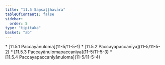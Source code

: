 ```yaml
---
title: "11.5 Saṃsaṭṭhavāra"
tableOfContents: false
sidebar:
  order: 5
type: "tipitaka"
basket: "ab"
---
```



<DynamicBreadcrumb />



<TableOfContents>
* [11.5.1 Paccayānuloma](11-5/11-5-1)
* [11.5.2 Paccayapaccanīya](11-5/11-5-2)
* [11.5.3 Paccayānulomapaccanīya](11-5/11-5-3)
* [11.5.4 Paccayapaccanīyānuloma](11-5/11-5-4)
</TableOfContents>